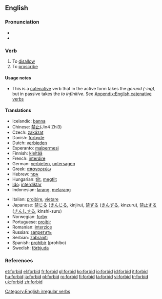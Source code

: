 ==English==

===Pronunciation===
* {{IPA|/'foɻbɪd/}}
* {{audio|en-us-forbid.ogg|Audio (US)}}

===Verb===
{{en-verb|forbids|forbidding|'''[[forbade]]''' ''or'' '''[[forbad]]'''|forbidden}}

# To [[disallow]]
# To [[proscribe]]

====Usage notes====
* This is a [[catenative]] verb that in the active form takes the ''gerund (-ing)'', but in passive takes the ''to infinitive''. See [[Appendix:English catenative verbs]]

====Translations====
{{trans-top|to disallow}}
*Icelandic: [[banna]]
* Chinese: [[禁止]](Jin4 Zhi3)
* Czech: [[zakázat]]
* Danish: [[forbyde]]
* Dutch: [[verbieden]]
* Esperanto: [[malpermesi]]
* Finnish: [[kieltää]]
* French: [[interdire]]
* German: [[verbieten]], [[untersagen]]
* Greek: [[απαγορεύω]]
* Hebrew: [[אסר]]
* Hungarian: [[tilt]], [[megtilt]]
* [[Ido]]: [[interdiktar]]
* Indonesian: [[larang]], [[larang|melarang]]
{{trans-mid}}
* Italian: [[proibire]], [[vietare]]
* Japanese: [[禁じる]] ([[きんじる]], kinjiru), [[禁ずる]] ([[きんずる]], kinzuru), [[禁止]]する ([[きんし]]する, kinshi-suru)
* Norwegian: [[forby]]
* Portuguese: [[proibir]]
* Romanian: [[interzice]]
* Russian: [[запретить]]
* Serbian: [[zabraniti]]
* Spanish: [[prohibir]] (prohíbo)
* Swedish: [[förbjuda]]
{{trans-bottom}}

===References===
{{R:Century 1911}}
{{R:Webster 1913}}

[[Category:English irregular verbs]]

[[et:forbid]]
[[el:forbid]]
[[fr:forbid]]
[[gl:forbid]]
[[ko:forbid]]
[[io:forbid]]
[[id:forbid]]
[[it:forbid]]
[[hu:forbid]]
[[ja:forbid]]
[[pl:forbid]]
[[ro:forbid]]
[[fi:forbid]]
[[ta:forbid]]
[[vi:forbid]]
[[tr:forbid]]
[[uk:forbid]]
[[zh:forbid]]